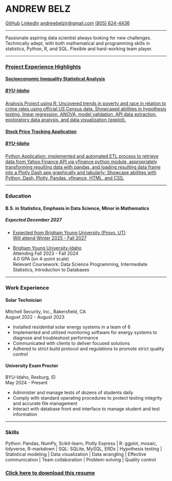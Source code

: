 

# ANDREW BELZ

<div class='resume-contact'>
<a href="https://github.com/pbelz1" target="_blank">GitHub</a>
<a href="https://www.linkedin.com/in/andrewbelz/" target="_blank">LinkedIn</a>
<a href='mailto:andrewbelzjr@gmail.com' target='_blank'>andrewbelzjr@gmail.com</a>
<a href='tel:+18056244436' target='_blank'>(805) 624-4436</a>
</div>

---

Passionate aspiring data scientist always looking for new challenges. Technically adept, with both mathematical and programming skills in statistics, Python, R, and SQL. Flexible and hard-working team player.

---

### [Project Experience Highlights](projects.html){.resume-project-link}

<a href='project_files/inequality_analysis.html' class='resume-project-link'><h4>Socioeconomic Inequality Statistical Analysis</h4>
<h5>BYU-Idaho</h5>

Analysis Project using R: Uncovered trends in poverty and race in relation to crime rates using official US Census data. Showcased abilities in hypothesis testing, linear regression, ANOVA, model validation, API data extraction, exploratory data analysis, and data visualization (ggplot).</a>

<a href='stock_prices.html' class='resume-project-link'><h4>Stock Price Tracking Application</h4>
<h5>BYU-Idaho</h5>

Python Application: implemented and automated ETL process to retrieve data from Yahoo Finance API via yfinance python module, appropriately transforming resulting data with pandas, and loading resulting data frame into a Plotly Dash app graphically and tabularly: Showcase abilities with Python, Dash, Plotly, Pandas, yfinance, HTML, and CSS.</a>

---

### Education

<h4>B.S. in Statistics, Emphasis in Data Science, Minor in Mathematics</h4>
<h5>Expected December 2027</h5>
<ul>
<li><a href='https://catalog.byu.edu/programs/34708' class='resume-project-link'> Expected from Brigham Young University (Provo, UT)\
Will attend Winter 2025 - Fall 2027</a></li></ul>
<ul>
<li><a href='https://www.byui.edu/catalog/#/programs/41PwqJ9RZ' class='resume-project-link'>Brigham Young University-Idaho</a>\
Attending Fall 2023 - Fall 2024\
4.0 GPA (on 4-point scale)\
Relevant Coursework: Data Science Programming, Intermediate Statistics, Introduction to Databases
</ul>

---

### Work Experience

#### Solar Technician
Mitchell Security, Inc., Bakersfield, CA\
August 2022 - August 2023

- Installed residential solar energy systems in a team of 6
- Implemented and utilized monitoring software for energy systems to diagnose and troubleshoot performance
- Communicated with clients to deliver focused solutions
- Adhered to strict build protocol and regulations to promote strict quality control 

#### University Exam Proctor
BYU-Idaho, Rexburg, ID\
May 2024 - Present

- Administer and manage tests of dozens of students daily
- Comply with standard operating procedures to protect testing integrity and accurate file management
- Interact with database front end interface to manage student and test information

---

### Skills

Python: Pandas, NumPy, Scikit-learn, Plotly Express | R: ggplot, mosaic, tidyverse, R-markdown | SQL: SQLite, MySQL, ERDs | Hypothesis testing | Statistical modeling | Data visualization | Data wrangling | Effective communication | Team collaboration | Problem-solving | Quality control

<a href='project_files/Resume_Andrew_Belz.pdf' target='_blank'><h3>Click here to download this resume</h3></a>